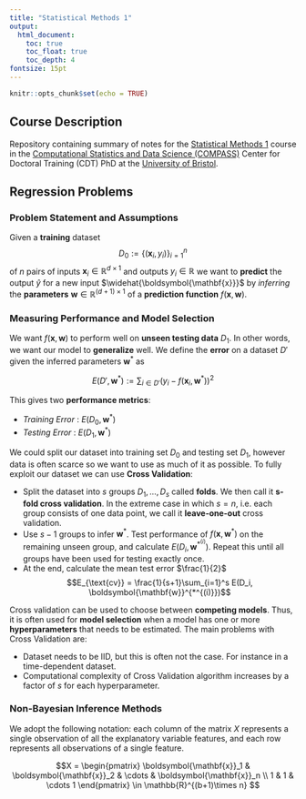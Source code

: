 ```yaml
---
title: "Statistical Methods 1"
output:
  html_document:
    toc: true
    toc_float: true
    toc_depth: 4
fontsize: 15pt
---
```


<style>
    body .main-container {
        max-width: 1500px;
    }
</style>

\usepackage[english]{babel}
\usepackage[utf8]{inputenc}
\usepackage{amsmath}
\usepackage{graphicx}
\usepackage[colorinlistoftodos]{todonotes}
\usepackage{listings}
\usepackage{color}
\usepackage[T1]{fontenc}
\usepackage{fullpage}
\usepackage{hyperref}
\usepackage{amssymb}
\usepackage{fullpage}
\usepackage{color}
\usepackage{bm}
\usepackage{algorithm2e}

\newcommand{\def}{\overset{\text{def}}{:=}}
\newcommand{\lop}{\mathcal{L}}
\newcommand{\vect}[1]{\boldsymbol{\mathbf{#1}}}
\newcommand{\norm}[1]{||#1||}
\newcommand{\vx}{\vect{x}}
\newcommand{\vb}{\vect{b}}
\newcommand{\vy}{\vect{y}}
\newcommand{\vz}{\vect{z}}
\newcommand{\ve}{\vect{e}}
\newcommand{\yhat}{\widehat{y}}
\newcommand{\xhat}{\widehat{x}}
\newcommand{\vc}{\vect{c}}
\newcommand{\vr}{\vect{r}}
\newcommand{\vphi}{\vect{\phi}}
\newcommand{\vf}{\vect{f}}
\newcommand{\vY}{\vect{Y}}
\newcommand{\vX}{\vect{X}}
\newcommand{\vw}{\vect{w}}
\newcommand{\thetahatis}{\widehat{\theta}^{(s)}_i}
\newcommand{\thetahat}[1]{\widehat{\theta}^{(#1)}_i}
\newcommand{\vm}{\vect{m}}
\newcommand{\redmath}[1]{\mathbin{\textcolor{red}{\vect{#1}}}}
\newcommand{\redtext}[1]{\textcolor{red}{\vect{#1}}}
\newcommand{\vzero}{\vect{0}}
\newcommand{\vt}{\vect{t}}
\newcommand{\linearpredictor}{\vx_i^T\vbeta}
\newcommand{\vmu}{\vect{\mu}}
\newcommand{\vnu}{\vect{\nu}}
\newcommand{\veta}{\vect{\eta}}
\newcommand{\vbeta}{\vect{\beta}}
\newcommand{\vepsilon}{\vect{\epsilon}}
\newcommand{\Pbb}{\mathbb{P}}
\newcommand{\Ebb}{\mathbb{E}}
\newcommand{\vdelta}{\vect{\delta}}
\newcommand{\Rbb}{\mathbb{R}}
\newcommand{\vxi}{\vect{\xi}}
\newcommand{\vu}{\vect{u}}
\newcommand{\vW}{\vect{W}}
\newcommand{\vlambda}{\vect{\lambda}}
\newcommand{\dataset}{\mathcal{D}}
\newcommand{\vS}{\vect{S}}
\newcommand{\sample}{\vz^{(l)}}
\newcommand{\MYhref}[3][blue]{\href{#2}{\color{#1}{#3}}}
\newcommand{\sol}[1]{\vx^{(#1)}}
\newcommand{\qtext}[1]{\quad\quad \text{#1}}
\newcommand{\vtheta}{\vect{\theta}}
\newcommand{\bi}[1]{\textbf{\textit{#1}}}
\newcommand{\iid}{\overset{\text{i.i.d.}}{\sim}}
\newcommand{\uniform}{\mathcal{U}(0, 1)}
\newcommand{\qimplies}{\quad\Longrightarrow\quad}
\newcommand{\tp}{\tilde{p}}
\newcommand{\nul}{\Theta^{(0)}}
\newcommand{\alter}{\Theta^{(1)}}
\newcommand{\const}{\mathcal{Z}}
\newcommand{\tq}{\tilde{q}}
\newcommand{\vxhat}{\widehat{\vx}}
\newcommand{\tvx}{\widetilde{\vx}}
\newcommand{\tr}{\tilde{r}}
\newcommand{\like}{\mathcal{L}}
\newcommand{\kl}[2]{\text{KL}(#1\,\,||\,\,#2)}
\newcommand{\logit}[1]{\log\left(\frac{#1}{1-#1}\right)}
\newcommand{\elbo}[1]{\text{elbo}(#1)}
\newcommand{\eval}{\biggr\rvert}
\newcommand{\normal}{\mathcal{N}}
\newcommand{\class}{\mathcal{C}}
\newcommand{\infor}{\mathcal{I}}
\newcommand{\variance}{\text{Var}}
\newcommand{\vSigma}{\vect{\Sigma}}
\newcommand{\lp}[3]{
    \begin{equation*}
    \begin{alignat}{2}
    &\!\min       &\qquad& #1\\
    &\text{s.t.} &      & #2\\
    &                  &      & #3
    \end{alignat}
    \end{equation*}
}
\newcommand{\lpmax}[3]{
    \begin{equation*}
    \begin{alignat}{2}
    &\!\max       &\qquad& #1\\
    &\text{s.t.} &      & #2\\
    &                  &      & #3
    \end{alignat}
    \end{equation*}
}


```r
knitr::opts_chunk$set(echo = TRUE)
```


## Course Description
Repository containing summary of notes for the [Statistical Methods 1](https://www.bris.ac.uk/unit-programme-catalogue/UnitDetails.jsa;jsessionid=7912981ABC434B62AA99EB75652E7E8A?ayrCode=19%2F20&unitCode=MATHM0041) course in the [Computational Statistics and Data Science (COMPASS)](http://www.bris.ac.uk/maths/postgraduate/compass/) Center for Doctoral Training (CDT) PhD at the [University of Bristol](https://www.bristol.ac.uk).


## Regression Problems

### Problem Statement and Assumptions
Given a **training**  dataset 
$$D_0:= \left\{(\vx_i, y_i)\right\}_{i=1}^n$$
of $n$ pairs of inputs $\vx_i\in\Rbb^{d\times 1}$ and outputs $y_i\in \Rbb$ we want to **predict** the output $\yhat$ for a new input $\vxhat$ by _inferring_ the **parameters** $\vw\in \Rbb^{(d+1)\times 1}$ of a  **prediction function** $f(\vx, \vw)$.

### Measuring Performance and Model Selection
We want $f(\vx, \vw)$ to perform well on **unseen testing data** $D_1$. In other words, we want our model to **generalize** well. We define the **error** on a dataset $D'$ given the inferred parameters $\vw^*$ as 

$$E(D', \vw^*):=\sum_{i\in D'} \left(y_i - f(\vx_i, \vw^*)\right)^2$$

This gives two **performance metrics**:

* _Training Error_ : $E(D_0, \vw^*)$
* _Testing Error_ : $E(D_1, \vw^*)$

We could split our dataset into training set $D_0$ and testing set $D_1$, however data is often scarce so we want to use as much of it as possible. To fully exploit our dataset we can use **Cross Validation**:

* Split the dataset into $s$ groups $D_1, \ldots, D_s$ called **folds**. We then call it **s-fold cross validation**. In the extreme case in which $s=n$, i.e. each group consists of one data point, we call it **leave-one-out** cross validation.
* Use $s-1$ groups to infer $\vw^*$. Test performance of $f(\vx, \vw^*)$ on the remaining unseen group, and calculate $E(D_i, \vw^{*^{(i)}})$. Repeat this until all groups have been used for testing exactly once.
* At the end, calculate the mean test error $\frac{1}{2}$  $$E_{\text{cv}} = \frac{1}{s+1}\sum_{i=1}^s E(D_i, \vw^{*^{(i)}})$$

Cross validation can be used to choose between **competing models**. Thus, it is often used for **model selection** when a model has one or more **hyperparameters** that needs to be estimated. The main problems with Cross Validation are:

* Dataset needs to be IID, but this is often not the case. For instance in a time-dependent dataset.
* Computational complexity of Cross Validation algorithm increases by a factor of $s$ for each hyperparameter.

### Non-Bayesian Inference Methods
We adopt the following notation: each column of the matrix $X$ represents a single observation of all the explanatory variable features, and each row represents all observations of a single feature. 

$$X = 
\begin{pmatrix}
  \vx_1 & \vx_2 & \cdots & \vx_n \\
  1 & 1 & \cdots 1
\end{pmatrix}
\in \Rbb^{(b+1)\times n}
$$

